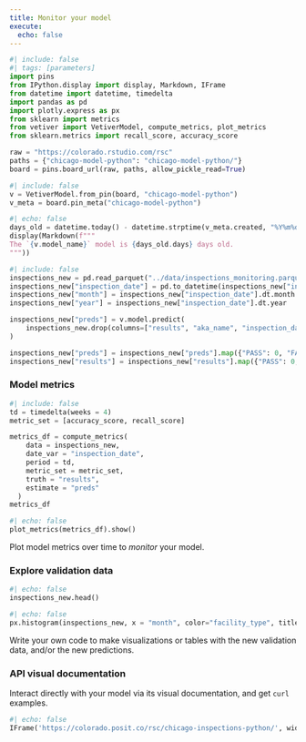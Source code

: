 ```yaml
---
title: Monitor your model
execute:
  echo: false
---
```


```python
#| include: false
#| tags: [parameters]
import pins
from IPython.display import display, Markdown, IFrame
from datetime import datetime, timedelta
import pandas as pd
import plotly.express as px
from sklearn import metrics
from vetiver import VetiverModel, compute_metrics, plot_metrics
from sklearn.metrics import recall_score, accuracy_score

raw = "https://colorado.rstudio.com/rsc"
paths = {"chicago-model-python": "chicago-model-python/"}
board = pins.board_url(raw, paths, allow_pickle_read=True)
```

```python
#| include: false
v = VetiverModel.from_pin(board, "chicago-model-python")
v_meta = board.pin_meta("chicago-model-python")
```

```python
#| echo: false
days_old = datetime.today() - datetime.strptime(v_meta.created, "%Y%m%dT%H%M%SZ")
display(Markdown(f"""
The `{v.model_name}` model is {days_old.days} days old.
"""))
```

```python
#| include: false
inspections_new = pd.read_parquet("../data/inspections_monitoring.parquet")
inspections_new["inspection_date"] = pd.to_datetime(inspections_new["inspection_date"])
inspections_new["month"] = inspections_new["inspection_date"].dt.month
inspections_new["year"] = inspections_new["inspection_date"].dt.year

inspections_new["preds"] = v.model.predict(
    inspections_new.drop(columns=["results", "aka_name", "inspection_date"])
)

inspections_new["preds"] = inspections_new["preds"].map({"PASS": 0, "FAIL": 1})
inspections_new["results"] = inspections_new["results"].map({"PASS": 0, "FAIL": 1})
```



### Model metrics

```python
#| include: false
td = timedelta(weeks = 4)
metric_set = [accuracy_score, recall_score]

metrics_df = compute_metrics(
    data = inspections_new,
    date_var = "inspection_date", 
    period = td,
    metric_set = metric_set,
    truth = "results",
    estimate = "preds"
  )
metrics_df
```

```python
#| echo: false
plot_metrics(metrics_df).show()
```

Plot model metrics over time to *monitor* your model.

### Explore validation data

```python
#| echo: false
inspections_new.head()
```

```python
#| echo: false
px.histogram(inspections_new, x = "month", color="facility_type", title = "Inspections per month by facility type")
```

Write your own code to make visualizations or tables with the new validation data, and/or the new predictions.

### API visual documentation

Interact directly with your model via its visual documentation, and get `curl` examples.

```python
#| echo: false
IFrame('https://colorado.posit.co/rsc/chicago-inspections-python/', width=700, height=350)
```

